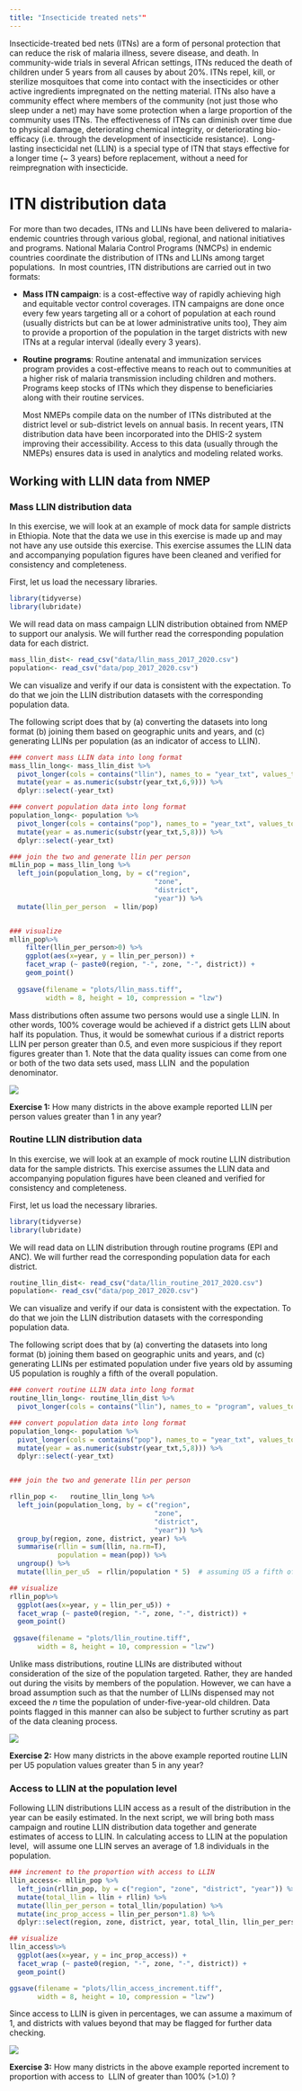 ```yaml
---
title: "Insecticide treated nets""
---
```


Insecticide-treated bed nets (ITNs) are a form of personal protection that can reduce the risk of malaria illness, severe disease, and death. In community-wide trials in several African settings, ITNs reduced the death of children under 5 years from all causes by about 20%. ITNs repel, kill, or sterilize mosquitoes that come into contact with the insecticides or other active ingredients impregnated on the netting material. ITNs also have a community effect where members of the community (not just those who sleep under a net) may have some protection when a large proportion of the community uses ITNs. The effectiveness of ITNs can diminish over time due to physical damage, deteriorating chemical integrity, or deteriorating bio-efficacy (i.e. through the development of insecticide resistance).  Long-lasting insecticidal net (LLIN) is a special type of ITN that stays effective for a longer time (\~ 3 years) before replacement, without a need for reimpregnation with insecticide. 

# **ITN distribution data**

For more than two decades, ITNs and LLINs have been delivered to malaria-endemic countries through various global, regional, and national initiatives and programs. National Malaria Control Programs (NMCPs) in endemic countries coordinate the distribution of ITNs and LLINs among target populations.  In most countries, ITN distributions are carried out in two formats:

-   **Mass ITN campaign**: is a cost-effective way of rapidly achieving high and equitable vector control coverages. ITN campaigns are done once every few years targeting all or a cohort of population at each round (usually districts but can be at lower administrative units too), They aim to provide a proportion of the population in the target districts with new ITNs at a regular interval (ideally every 3 years).

-   **Routine programs**: Routine antenatal and immunization services program provides a cost-effective means to reach out to communities at a higher risk of malaria transmission including children and mothers. Programs keep stocks of ITNs which they dispense to beneficiaries along with their routine services.

    Most NMEPs compile data on the number of ITNs distributed at the district level or sub-district levels on annual basis. In recent years, ITN distribution data have been incorporated into the DHIS-2 system improving their accessibility. Access to this data (usually through the NMEPs) ensures data is used in analytics and modeling related works.

## Working with LLIN data from NMEP

### **Mass LLIN distribution data**

In this exercise, we will look at an example of mock data for sample districts in Ethiopia. Note that the data we use in this exercise is made up and may not have any use outside this exercise. This exercise assumes the LLIN data and accompanying population figures have been cleaned and verified for consistency and completeness.

First, let us load the necessary libraries.   

```r
library(tidyverse)
library(lubridate)

```

We will read data on mass campaign LLIN distribution obtained from NMEP to support our analysis. We will further read the corresponding population data for each district.

```r
mass_llin_dist<- read_csv("data/llin_mass_2017_2020.csv") 
population<- read_csv("data/pop_2017_2020.csv")

```

We can visualize and verify if our data is consistent with the expectation. To do that we join the LLIN distribution datasets with the corresponding population data.

The following script does that by (a) converting the datasets into long format (b) joining them based on geographic units and years, and (c) generating LLINs per population (as an indicator of access to LLIN).

```r
### convert mass LLIN data into long format
mass_llin_long<- mass_llin_dist %>%
  pivot_longer(cols = contains("llin"), names_to = "year_txt", values_to = "llin") %>%
  mutate(year = as.numeric(substr(year_txt,6,9))) %>%
  dplyr::select(-year_txt)

### convert population data into long format
population_long<- population %>%
  pivot_longer(cols = contains("pop"), names_to = "year_txt", values_to = "pop") %>%
  mutate(year = as.numeric(substr(year_txt,5,8))) %>%
  dplyr::select(-year_txt)

### join the two and generate llin per person
mLlin_pop = mass_llin_long %>%
  left_join(population_long, by = c("region",
                                    "zone",
                                    "district",
                                    "year")) %>%
  mutate(llin_per_person  = llin/pop)


### visualize
mllin_pop%>% 
    filter(llin_per_person>0) %>%
    ggplot(aes(x=year, y = llin_per_person)) +
    facet_wrap (~ paste0(region, "-", zone, "-", district)) +
    geom_point()
  
  ggsave(filename = "plots/llin_mass.tiff",
         width = 8, height = 10, compression = "lzw")

```

Mass distributions often assume two persons would use a single LLIN. In other words, 100% coverage would be achieved if a district gets LLIN about half its population. Thus, it would be somewhat curious if a district reports LLIN per person greater than 0.5, and even more suspicious if they report figures greater than 1. Note that the data quality issues can come from one or both of the two data sets used, mass LLIN  and the population denominator.

![](plots/image_01.png){fig-align="left"}

**Exercise 1:** How many districts in the above example reported LLIN per person values greater than 1 in any year?

### **Routine LLIN distribution data**

In this exercise, we will look at an example of mock routine LLIN distribution data for the sample districts. This exercise assumes the LLIN data and accompanying population figures have been cleaned and verified for consistency and completeness.

First, let us load the necessary libraries.   

```r

library(tidyverse)
library(lubridate)

```

We will read data on LLIN distribution through routine programs (EPI and ANC). We will further read the corresponding population data for each district.

```r
routine_llin_dist<- read_csv("data/llin_routine_2017_2020.csv") 
population<- read_csv("data/pop_2017_2020.csv")

```

We can visualize and verify if our data is consistent with the expectation. To do that we join the LLIN distribution datasets with the corresponding population data.

The following script does that by (a) converting the datasets into long format (b) joining them based on geographic units and years, and (c) generating LLINs per estimated population under five years old by assuming U5 population is roughly a fifth of the overall population.

```r
### convert routine LLIN data into long format
routine_llin_long<- routine_llin_dist %>%
  pivot_longer(cols = contains("llin"), names_to = "program", values_to = "llin")

### convert population data into long format
population_long<- population %>%
  pivot_longer(cols = contains("pop"), names_to = "year_txt", values_to = "pop") %>%
  mutate(year = as.numeric(substr(year_txt,5,8))) %>%
  dplyr::select(-year_txt)


### join the two and generate llin per person

rllin_pop <-   routine_llin_long %>%
  left_join(population_long, by = c("region",
                                    "zone",
                                    "district",
                                    "year")) %>%
  group_by(region, zone, district, year) %>%
  summarise(rllin = sum(llin, na.rm=T),
            population = mean(pop)) %>%
  ungroup() %>%
  mutate(llin_per_u5  = rllin/population * 5)  # assuming U5 a fifth of pop.

## visualize
rllin_pop%>% 
  ggplot(aes(x=year, y = llin_per_u5)) +
  facet_wrap (~ paste0(region, "-", zone, "-", district)) +
  geom_point()
  
 ggsave(filename = "plots/llin_routine.tiff",
       width = 8, height = 10, compression = "lzw") 

```

Unlike mass distributions, routine LLINs are distributed without consideration of the size of the population targeted. Rather, they are handed out during the visits by members of the population. However, we can have a broad assumption such as that the number of LLINs dispensed may not exceed the *n* time the population of under-five-year-old children. Data points flagged in this manner can also be subject to further scrutiny as part of the data cleaning process.

![](plots/image_01.png){fig-align="left"}

**Exercise 2:** How many districts in the above example reported routine LLIN per U5 population values greater than 5 in any year?

### **Access to LLIN at the population level**

Following LLIN distributions LLIN access as a result of the distribution in the year can be easily estimated. In the next script, we will bring both mass campaign and routine LLIN distribution data together and generate estimates of access to LLIN. In calculating access to LLIN at the population level,  will assume one LLIN serves an average of 1.8 individuals in the population.

```r
### increment to the proportion with access to LLIN
llin_access<- mllin_pop %>%
  left_join(rllin_pop, by = c("region", "zone", "district", "year")) %>%
  mutate(total_llin = llin + rllin) %>%
  mutate(llin_per_person = total_llin/population) %>%
  mutate(inc_prop_access = llin_per_person*1.8) %>%
  dplyr::select(region, zone, district, year, total_llin, llin_per_person, inc_prop_access)

## visualize
llin_access%>% 
  ggplot(aes(x=year, y = inc_prop_access)) +
  facet_wrap (~ paste0(region, "-", zone, "-", district)) +
  geom_point()

ggsave(filename = "plots/llin_access_increment.tiff",
       width = 8, height = 10, compression = "lzw")  

```

Since access to LLIN is given in percentages, we can assume a maximum of 1, and districts with values beyond that may be flagged for further data checking.  

![](plots/image_01.png){fig-align="left"}

**Exercise 3:** How many districts in the above example reported increment to proportion with access to  LLIN of greater than 100% (\>1.0) ?
